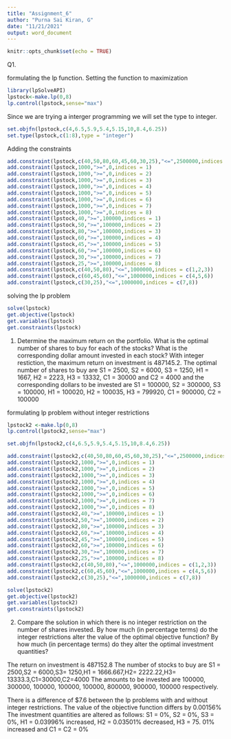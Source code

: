 ---
title: "Assignment_6"
author: "Purna Sai Kiran, G"
date: "11/21/2021"
output: word_document
---

```{r setup, include=FALSE}
knitr::opts_chunk$set(echo = TRUE)
```
Q1. 

formulating the lp function. Setting the function to maximization
```{r}
library(lpSolveAPI)
lpstock<-make.lp(0,8)
lp.control(lpstock,sense="max")
```

Since we are trying a interger programming we will set the type to integer. 
```{r}
set.objfn(lpstock,c(4,6.5,5.9,5.4,5.15,10,8.4,6.25))
set.type(lpstock,c(1:8),type = "integer")
```

Adding the constraints
```{r}
add.constraint(lpstock,c(40,50,80,60,45,60,30,25),"<=",2500000,indices = c(1:8))
add.constraint(lpstock,1000,">=",0,indices = 1)
add.constraint(lpstock,1000,">=",0,indices = 2)
add.constraint(lpstock,1000,">=",0,indices = 3)
add.constraint(lpstock,1000,">=",0,indices = 4)
add.constraint(lpstock,1000,">=",0,indices = 5)
add.constraint(lpstock,1000,">=",0,indices = 6)
add.constraint(lpstock,1000,">=",0,indices = 7)
add.constraint(lpstock,1000,">=",0,indices = 8)
add.constraint(lpstock,40,">=",100000,indices = 1)
add.constraint(lpstock,50,">=",100000,indices = 2)
add.constraint(lpstock,80,">=",100000,indices = 3)
add.constraint(lpstock,60,">=",100000,indices = 4)
add.constraint(lpstock,45,">=",100000,indices = 5)
add.constraint(lpstock,60,">=",100000,indices = 6)
add.constraint(lpstock,30,">=",100000,indices = 7)
add.constraint(lpstock,25,">=",100000,indices = 8)
add.constraint(lpstock,c(40,50,80),"<=",1000000,indices = c(1,2,3))
add.constraint(lpstock,c(60,45,60),"<=",1000000,indices = c(4,5,6))
add.constraint(lpstock,c(30,25),"<=",1000000,indices = c(7,8))
```

solving the lp problem
```{r}
solve(lpstock)
get.objective(lpstock)
get.variables(lpstock)
get.constraints(lpstock)
```
1) Determine the maximum return on the portfolio. What is the optimal number of shares to
buy for each of the stocks? What is the corresponding dollar amount invested in each
stock?
With integer restiction, the maximum return on investment is 487145.2.
The optimal number of shares to buy are S1 = 2500, S2 = 6000, S3 = 1250, H1 = 1667, H2 = 2223, H3 = 13332, C1 = 30000 and C2 = 4000 and the corresponding dollars to be invested are S1 = 100000, S2 = 300000, S3 = 100000, H1 = 100020, H2 = 100035, H3 = 799920, C1 = 900000, C2 = 100000

formulating lp problem without integer restrictions
```{r}
lpstock2 <-make.lp(0,8)
lp.control(lpstock2,sense="max")
```

```{r}
set.objfn(lpstock2,c(4,6.5,5.9,5.4,5.15,10,8.4,6.25))
```

```{r}
add.constraint(lpstock2,c(40,50,80,60,45,60,30,25),"<=",2500000,indices = c(1:8))
add.constraint(lpstock2,1000,">=",0,indices = 1)
add.constraint(lpstock2,1000,">=",0,indices = 2)
add.constraint(lpstock2,1000,">=",0,indices = 3)
add.constraint(lpstock2,1000,">=",0,indices = 4)
add.constraint(lpstock2,1000,">=",0,indices = 5)
add.constraint(lpstock2,1000,">=",0,indices = 6)
add.constraint(lpstock2,1000,">=",0,indices = 7)
add.constraint(lpstock2,1000,">=",0,indices = 8)
add.constraint(lpstock2,40,">=",100000,indices = 1)
add.constraint(lpstock2,50,">=",100000,indices = 2)
add.constraint(lpstock2,80,">=",100000,indices = 3)
add.constraint(lpstock2,60,">=",100000,indices = 4)
add.constraint(lpstock2,45,">=",100000,indices = 5)
add.constraint(lpstock2,60,">=",100000,indices = 6)
add.constraint(lpstock2,30,">=",100000,indices = 7)
add.constraint(lpstock2,25,">=",100000,indices = 8)
add.constraint(lpstock2,c(40,50,80),"<=",1000000,indices = c(1,2,3))
add.constraint(lpstock2,c(60,45,60),"<=",1000000,indices = c(4,5,6))
add.constraint(lpstock2,c(30,25),"<=",1000000,indices = c(7,8))
```


```{r}
solve(lpstock2)
get.objective(lpstock2)
get.variables(lpstock2)
get.constraints(lpstock2)
```
2) Compare the solution in which there is no integer restriction on the number of shares
invested. By how much (in percentage terms) do the integer restrictions alter the value of
the optimal objective function? By how much (in percentage terms) do they alter the
optimal investment quantities?

The return on investment is 487152.8
The number of stocks to buy are S1 = 2500,S2 = 6000,S3= 1250,H1 = 1666.667,H2= 2222.22,H3= 13333.3,C1=30000,C2=4000
The amounts to be invested are 100000, 300000, 100000, 100000, 100000, 800000, 900000, 100000 respectively.

There is a difference of $7.6 between the lp problems with and without integer restrictions.
The value of the objective function differs by 0.00156%
The investment quantities are altered as follows:
S1 = 0%, S2 = 0%, S3 = 0%, H1 = 0.03996% increased, H2 = 0.03501% decreased, H3 = 75. 01% increased and C1 = C2 = 0%
